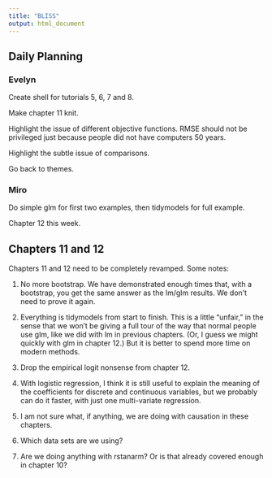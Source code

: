 ```yaml
---
title: "BLISS"
output: html_document
---
```


## Daily Planning

### Evelyn

Create shell for tutorials 5, 6, 7 and 8.

Make chapter 11 knit.

Highlight the issue of different objective functions. RMSE should not be privileged just because people did not have computers 50 years. 

Highlight the subtle issue of comparisons. 

Go back to themes.


### Miro

Do simple glm for first two examples, then tidymodels for full example.

Chapter 12 this week.


## Chapters 11 and 12

Chapters 11 and 12 need to be completely revamped. Some notes:

1) No more bootstrap. We have demonstrated enough times that, with a bootstrap, you get the same answer as the lm/glm results. We don't need to prove it again.

2) Everything is tidymodels from start to finish. This is a little "unfair," in the sense that we won't be giving a full tour of the way that normal people use glm, like we did with lm in previous chapters. (Or, I guess we might quickly with glm in chapter 12.) But it is better to spend more time on modern methods.

3) Drop the empirical logit nonsense from chapter 12.

4) With logistic regression, I think it is still useful to explain the meaning of the coefficients for discrete and continuous variables, but we probably can do it faster, with just one multi-variate regression.

5) I am not sure what, if anything, we are doing with causation in these chapters. 

6) Which data sets are we using? 

7) Are we doing anything with rstanarm? Or is that already covered enough in chapter 10?

